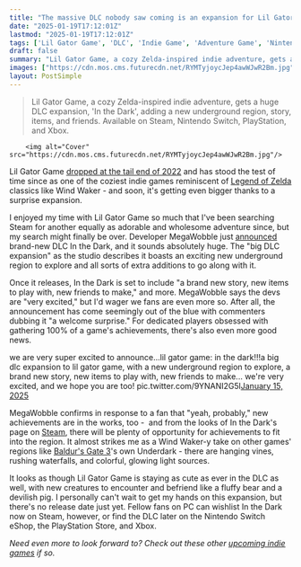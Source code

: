 ```yaml
---
title: "The massive DLC nobody saw coming is an expansion for Lil Gator Game, a more adorable spin on Zelda and one of my favorite cozy indie games"
date: "2025-01-19T17:12:01Z"
lastmod: "2025-01-19T17:12:01Z"
tags: ['Lil Gator Game', 'DLC', 'Indie Game', 'Adventure Game', 'Nintendo Switch', 'PlayStation', 'Xbox', 'Steam', 'PC']
draft: false
summary: "Lil Gator Game, a cozy Zelda-inspired indie adventure, gets a huge DLC expansion, 'In the Dark', adding a new underground region, story, items, and friends.  Available on Steam, Nintendo Switch, PlayStation, and Xbox."
images: ["https://cdn.mos.cms.futurecdn.net/RYMTyjoycJep4awWJwR2Bm.jpg"]
layout: PostSimple
---
```

> Lil Gator Game, a cozy Zelda-inspired indie adventure, gets a huge DLC expansion, 'In the Dark', adding a new underground region, story, items, and friends.  Available on Steam, Nintendo Switch, PlayStation, and Xbox.


        <img alt="Cover" src="https://cdn.mos.cms.futurecdn.net/RYMTyjoycJep4awWJwR2Bm.jpg"/>
        
Lil Gator Game [<u>dropped at the tail end of 2022</u>](https://www.gamesradar.com/step-aside-elden-ring-the-true-goty-is-here-lil-gator-game-the-embodiment-of-a-warm-hug/) and has stood the test of time since as one of the coziest indie games reminiscent of [<u>Legend of Zelda</u>](https://www.gamesradar.com/games/action/the-legend-of-zelda/) classics like Wind Waker - and soon, it's getting even bigger thanks to a surprise expansion.

I enjoyed my time with Lil Gator Game so much that I've been searching Steam for another equally as adorable and wholesome adventure since, but my search might finally be over. Developer MegaWobble just [<u>announced</u>](https://x.com/LilGatorGame/status/1879567866422567112) brand-new DLC In the Dark, and it sounds absolutely huge. The "big DLC expansion" as the studio describes it boasts an exciting new underground region to explore and all sorts of extra additions to go along with it.

Once it releases, In the Dark is set to include "a brand new story, new items to play with, new friends to make," and more. MegaWobble says the devs are "very excited," but I'd wager we fans are even more so. After all, the announcement has come seemingly out of the blue with commenters dubbing it "a welcome surprise." For dedicated players obsessed with gathering 100% of a game's achievements, there's also even more good news.

we are very super excited to announce...lil gator game: in the dark!!!a big dlc expansion to lil gator game, with a new underground region to explore, a brand new story, new items to play with, new friends to make... we're very excited, and we hope you are too! pic.twitter.com/9YNANI2G5l[January 15, 2025](https://twitter.com/LilGatorGame/status/1879567866422567112)

MegaWobble confirms in response to a fan that "yeah, probably," new achievements are in the works, too -  and from the looks of In the Dark's page on [<u>Steam</u>](https://store.steampowered.com/app/3205060/Lil_Gator_Game_In_the_Dark/), there will be plenty of opportunity for achievements to fit into the region. It almost strikes me as a Wind Waker-y take on other games' regions like [<u>Baldur's Gate 3</u>](https://www.gamesradar.com/baldurs-gate-3-guide/)'s own Underdark - there are hanging vines, rushing waterfalls, and colorful, glowing light sources.

It looks as though Lil Gator Game is staying as cute as ever in the DLC as well, with new creatures to encounter and befriend like a fluffy bear and a devilish pig. I personally can't wait to get my hands on this expansion, but there's no release date just yet. Fellow fans on PC can wishlist In the Dark now on Steam, however, or find the DLC later on the Nintendo Switch eShop, the PlayStation Store, and Xbox.

*Need even more to look forward to? Check out these other *[<u><em>upcoming indie games</em></u>](https://www.gamesradar.com/upcoming-indie-games/)* if so.*
        